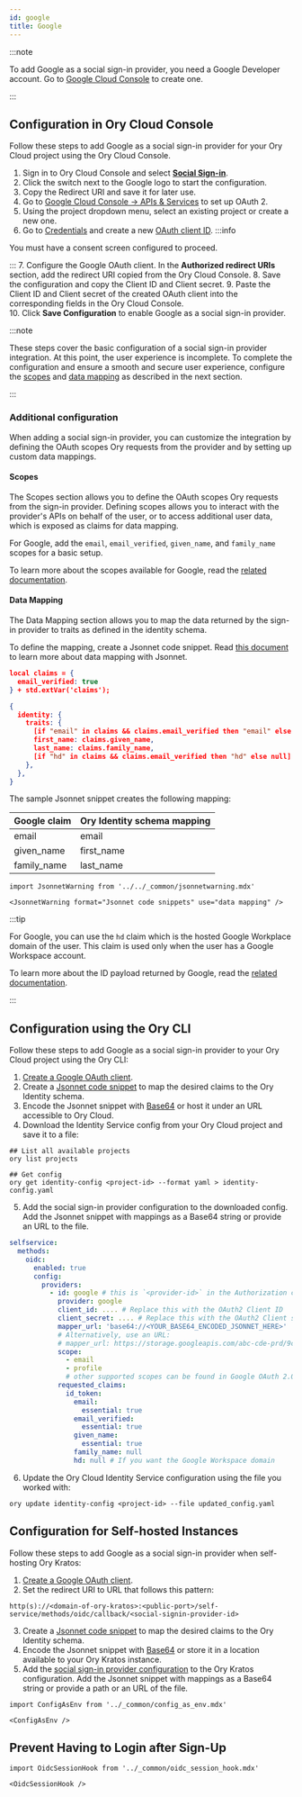 ```yaml
---
id: google
title: Google
---
```


:::note

To add Google as a social sign-in provider, you need a Google Developer account. Go to
[Google Cloud Console](https://console.developers.google.com/) to create one.

:::

## Configuration in Ory Cloud Console

Follow these steps to add Google as a social sign-in provider for your Ory Cloud project using the Ory Cloud Console.

1. Sign in to Ory Cloud Console and select [**Social Sign-in**](https://console.ory.sh/projects/current/social-signin).
2. Click the switch next to the Google logo to start the configuration.
3. Copy the Redirect URI and save it for later use.
4. Go to [Google Cloud Console → APIs & Services](https://console.cloud.google.com/apis/) to set up OAuth 2.
5. Using the project dropdown menu, select an existing project or create a new one.
6. Go to [Credentials](https://console.cloud.google.com/apis/credentials) and create a new
   [OAuth client ID](https://console.cloud.google.com/apis/credentials/oauthclient). :::info

You must have a consent screen configured to proceed.

::: 7. Configure the Google OAuth client. In the **Authorized redirect URIs** section, add the redirect URI copied from the Ory
Cloud Console. 8. Save the configuration and copy the Client ID and Client secret. 9. Paste the Client ID and Client secret of the
created OAuth client into the corresponding fields in the Ory Cloud Console.  
10. Click **Save Configuration** to enable Google as a social sign-in provider.

:::note

These steps cover the basic configuration of a social sign-in provider integration. At this point, the user experience is
incomplete. To complete the configuration and ensure a smooth and secure user experience, configure the [scopes](#scopes) and
[data mapping](#data-mapping) as described in the next section.

:::

### Additional configuration

When adding a social sign-in provider, you can customize the integration by defining the OAuth scopes Ory requests from the
provider and by setting up custom data mappings.

#### Scopes

The Scopes section allows you to define the OAuth scopes Ory requests from the sign-in provider. Defining scopes allows you to
interact with the provider's APIs on behalf of the user, or to access additional user data, which is exposed as claims for data
mapping.

For Google, add the `email`, `email_verified`, `given_name`, and `family_name` scopes for a basic setup.

To learn more about the scopes available for Google, read the
[related documentation](https://developers.google.com/identity/protocols/oauth2/scopes).

#### Data Mapping

The Data Mapping section allows you to map the data returned by the sign-in provider to traits as defined in the identity schema.

To define the mapping, create a Jsonnet code snippet. Read
[this document](../../kratos/concepts/credentials/openid-connect-oidc-oauth2#data-mapping-with-jsonnet) to learn more about data
mapping with Jsonnet.

```json
local claims = {
  email_verified: true
} + std.extVar('claims');

{
  identity: {
    traits: {
      [if "email" in claims && claims.email_verified then "email" else null]: claims.email,
      first_name: claims.given_name,
      last_name: claims.family_name,
      [if "hd" in claims && claims.email_verified then "hd" else null]: claims.hd,
    },
  },
}
```

The sample Jsonnet snippet creates the following mapping:

| Google claim | Ory Identity schema mapping |
| :----------- | :-------------------------- |
| email        | email                       |
| given_name   | first_name                  |
| family_name  | last_name                   |

```mdx-code-block
import JsonnetWarning from '../../_common/jsonnetwarning.mdx'

<JsonnetWarning format="Jsonnet code snippets" use="data mapping" />
```

:::tip

For Google, you can use the `hd` claim which is the hosted Google Workplace domain of the user. This claim is used only when the
user has a Google Workspace account.

To learn more about the ID payload returned by Google, read the
[related documentation](https://developers.google.com/identity/protocols/oauth2/openid-connect#an-id-tokens-payload).

:::

## Configuration using the Ory CLI

Follow these steps to add Google as a social sign-in provider to your Ory Cloud project using the Ory CLI:

1. [Create a Google OAuth client](#configuration-in-ory-cloud-console).
2. Create a [Jsonnet code snippet](#data-mapping) to map the desired claims to the Ory Identity schema.
3. Encode the Jsonnet snippet with [Base64](https://www.base64encode.org/) or host it under an URL accessible to Ory Cloud.
4. Download the Identity Service config from your Ory Cloud project and save it to a file:

```shell
## List all available projects
ory list projects

## Get config
ory get identity-config <project-id> --format yaml > identity-config.yaml
```

5. Add the social sign-in provider configuration to the downloaded config. Add the Jsonnet snippet with mappings as a Base64
   string or provide an URL to the file.

```yaml
selfservice:
  methods:
    oidc:
      enabled: true
      config:
        providers:
          - id: google # this is `<provider-id>` in the Authorization callback URL. DO NOT CHANGE IT ONCE SET!
            provider: google
            client_id: .... # Replace this with the OAuth2 Client ID
            client_secret: .... # Replace this with the OAuth2 Client secret
            mapper_url: 'base64://<YOUR_BASE64_ENCODED_JSONNET_HERE>'
            # Alternatively, use an URL:
            # mapper_url: https://storage.googleapis.com/abc-cde-prd/9cac9717f007808bf17f22ce7f4295c739604b183f05ac4afb4
            scope:
              - email
              - profile
              # other supported scopes can be found in Google OAuth 2.0 dev docs
            requested_claims:
              id_token:
                email:
                  essential: true
                email_verified:
                  essential: true
                given_name:
                  essential: true
                family_name: null
                hd: null # If you want the Google Workspace domain
```

6. Update the Ory Cloud Identity Service configuration using the file you worked with:

```shell
ory update identity-config <project-id> --file updated_config.yaml
```

## Configuration for Self-hosted Instances

Follow these steps to add Google as a social sign-in provider when self-hosting Ory Kratos:

1. [Create a Google OAuth client](#configuration-in-ory-cloud-console).
2. Set the redirect URI to URL that follows this pattern:

```shell
http(s)://<domain-of-ory-kratos>:<public-port>/self-service/methods/oidc/callback/<social-signin-provider-id>
```

3. Create a [Jsonnet code snippet](#data-mapping) to map the desired claims to the Ory Identity schema.
4. Encode the Jsonnet snippet with [Base64](https://www.base64encode.org/) or store it in a location available to your Ory Kratos
   instance.
5. Add the [social sign-in provider configuration](#configuration-with-ory-cli) to the Ory Kratos configuration. Add the Jsonnet
   snippet with mappings as a Base64 string or provide a path or an URL of the file.

```mdx-code-block
import ConfigAsEnv from '../_common/config_as_env.mdx'

<ConfigAsEnv />
```

## Prevent Having to Login after Sign-Up

```mdx-code-block
import OidcSessionHook from '../_common/oidc_session_hook.mdx'

<OidcSessionHook />
```
